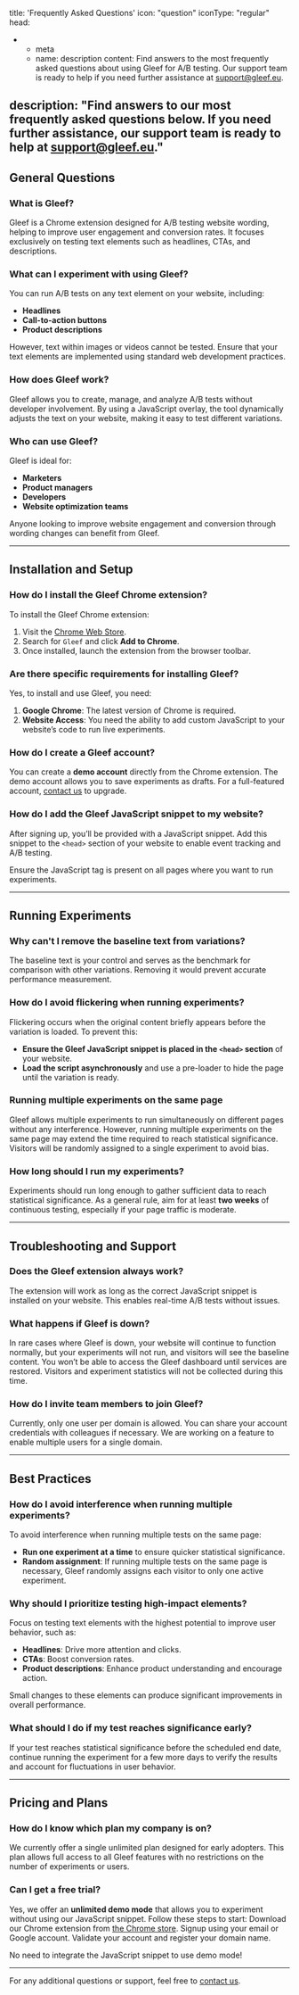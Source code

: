 title: 'Frequently Asked Questions'
icon: "question"
iconType: "regular"
head:
  - - meta
    - name: description
      content: Find answers to the most frequently asked questions about using Gleef for A/B testing. Our support team is ready to help if you need further assistance at support@gleef.eu.

description: "Find answers to our most frequently asked questions below. If you need further assistance, our support team is ready to help at support@gleef.eu."
---

## General Questions

### What is Gleef?
Gleef is a Chrome extension designed for A/B testing website wording, helping to improve user engagement and conversion rates. It focuses exclusively on testing text elements such as headlines, CTAs, and descriptions.

### What can I experiment with using Gleef?
You can run A/B tests on any text element on your website, including:
- **Headlines**
- **Call-to-action buttons**
- **Product descriptions**

However, text within images or videos cannot be tested. Ensure that your text elements are implemented using standard web development practices.

### How does Gleef work?
Gleef allows you to create, manage, and analyze A/B tests without developer involvement. By using a JavaScript overlay, the tool dynamically adjusts the text on your website, making it easy to test different variations.

### Who can use Gleef?
Gleef is ideal for:
- **Marketers**
- **Product managers**
- **Developers**
- **Website optimization teams**

Anyone looking to improve website engagement and conversion through wording changes can benefit from Gleef.

---

## Installation and Setup

### How do I install the Gleef Chrome extension?
To install the Gleef Chrome extension:
1. Visit the [Chrome Web Store](https://chromewebstore.google.com/detail/gleef-alpha/dhaimaljdicccaplppipfiikonpdgeelify/).
2. Search for `Gleef` and click **Add to Chrome**.
3. Once installed, launch the extension from the browser toolbar.

### Are there specific requirements for installing Gleef?
Yes, to install and use Gleef, you need:
1. **Google Chrome**: The latest version of Chrome is required.
2. **Website Access**: You need the ability to add custom JavaScript to your website’s code to run live experiments.

### How do I create a Gleef account?
You can create a **demo account** directly from the Chrome extension. The demo account allows you to save experiments as drafts. For a full-featured account, [contact us](mailto:support@gleef.eu) to upgrade.

### How do I add the Gleef JavaScript snippet to my website?
After signing up, you’ll be provided with a JavaScript snippet. Add this snippet to the `<head>` section of your website to enable event tracking and A/B testing.

<Info>Ensure the JavaScript tag is present on all pages where you want to run experiments.</Info>

---

## Running Experiments

### Why can't I remove the baseline text from variations?
The baseline text is your control and serves as the benchmark for comparison with other variations. Removing it would prevent accurate performance measurement.

### How do I avoid flickering when running experiments?
Flickering occurs when the original content briefly appears before the variation is loaded. To prevent this:
- **Ensure the Gleef JavaScript snippet is placed in the `<head>` section** of your website.
- **Load the script asynchronously** and use a pre-loader to hide the page until the variation is ready.

### Running multiple experiments on the same page
Gleef allows multiple experiments to run simultaneously on different pages without any interference. However, running multiple experiments on the same page may extend the time required to reach statistical significance. Visitors will be randomly assigned to a single experiment to avoid bias.

### How long should I run my experiments?
Experiments should run long enough to gather sufficient data to reach statistical significance. As a general rule, aim for at least **two weeks** of continuous testing, especially if your page traffic is moderate.

---

## Troubleshooting and Support

### Does the Gleef extension always work?
The extension will work as long as the correct JavaScript snippet is installed on your website. This enables real-time A/B tests without issues.

### What happens if Gleef is down?
In rare cases where Gleef is down, your website will continue to function normally, but your experiments will not run, and visitors will see the baseline content. You won’t be able to access the Gleef dashboard until services are restored. Visitors and experiment statistics will not be collected during this time.

### How do I invite team members to join Gleef?
Currently, only one user per domain is allowed. You can share your account credentials with colleagues if necessary. We are working on a feature to enable multiple users for a single domain.

---

## Best Practices

### How do I avoid interference when running multiple experiments?
To avoid interference when running multiple tests on the same page:
- **Run one experiment at a time** to ensure quicker statistical significance.
- **Random assignment**: If running multiple tests on the same page is necessary, Gleef randomly assigns each visitor to only one active experiment.

### Why should I prioritize testing high-impact elements?
Focus on testing text elements with the highest potential to improve user behavior, such as:
- **Headlines**: Drive more attention and clicks.
- **CTAs**: Boost conversion rates.
- **Product descriptions**: Enhance product understanding and encourage action.

Small changes to these elements can produce significant improvements in overall performance.

### What should I do if my test reaches significance early?
If your test reaches statistical significance before the scheduled end date, continue running the experiment for a few more days to verify the results and account for fluctuations in user behavior.

---

## Pricing and Plans

### How do I know which plan my company is on?
We currently offer a single unlimited plan designed for early adopters. This plan allows full access to all Gleef features with no restrictions on the number of experiments or users.

### Can I get a free trial?
Yes, we offer an **unlimited demo mode** that allows you to experiment without using our JavaScript snippet. Follow these steps to start:
<Steps>
  <Step title="Download our extension">
    Download our Chrome extension from [the Chrome store](http://get.gleef.eu).
  </Step>
  <Step title="Signup">
    Signup using your email or Google account.
  </Step>
  <Step title="Validate your account">
    Validate your account and register your domain name.
  </Step>
</Steps>

<Tip>No need to integrate the JavaScript snippet to use demo mode!</Tip>

---

For any additional questions or support, feel free to [contact us](mailto:support@gleef.eu).